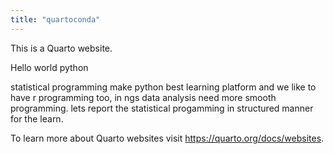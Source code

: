 ```yaml
---
title: "quartoconda"
---
```


This is a Quarto website.

Hello world
python 

statistical programming 
make python best learning platform
and we like to have r programming too,
in ngs data analysis need more smooth programming.
lets report the statistical progamming in structured manner for the learn.






To learn more about Quarto websites visit <https://quarto.org/docs/websites>.
